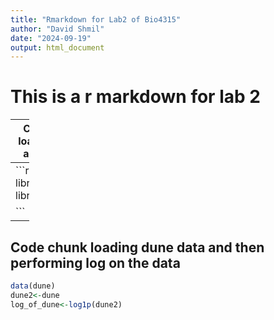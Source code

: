 ```yaml
---
title: "Rmarkdown for Lab2 of Bio4315"
author: "David Shmil"
date: "2024-09-19"
output: html_document
---
```


# This is a r markdown for lab 2

---
Code chunk loading vegan and ggplot2
---
```r
library(vegan)
library(ggplot2)


```

---
Code chunk loading dune data and then performing log on the data
---
```r
data(dune)
dune2<-dune
log_of_dune<-log1p(dune2)

```